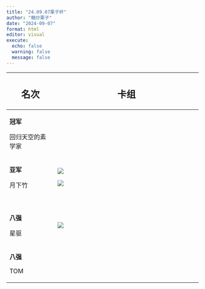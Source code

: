 ```yaml
---
title: "24.09.07栗子杯"
author: "糖炒栗子"
date: "2024-09-07"
format: html
editor: visual
execute:
  echo: false
  warning: false
  message: false
---
```


+------------------+--------------------------------------------------------+
| ## 名次          | ## 卡组                                                |
+==================+========================================================+
| **冠军**         |                                                        |
|                  |                                                        |
| 回归天空的素学家 |                                                        |
+------------------+--------------------------------------------------------+
| **亚军**         | ![](Picture/亚军 月下竹 1.jpg)                         |
|                  |                                                        |
| 月下竹           | ![](Picture/冠军 月下竹 2.jpg)                         |
+------------------+--------------------------------------------------------+
|                  |                                                        |
+------------------+--------------------------------------------------------+
|                  |                                                        |
+------------------+--------------------------------------------------------+
|                  |                                                        |
+------------------+--------------------------------------------------------+
|                  |                                                        |
+------------------+--------------------------------------------------------+
| **八强**         | ![](Picture/星驱 八强.jpg)                             |
|                  |                                                        |
| 星驱             |                                                        |
+------------------+--------------------------------------------------------+
| **八强**         |                                                        |
|                  |                                                        |
| TOM              |                                                        |
+------------------+--------------------------------------------------------+
